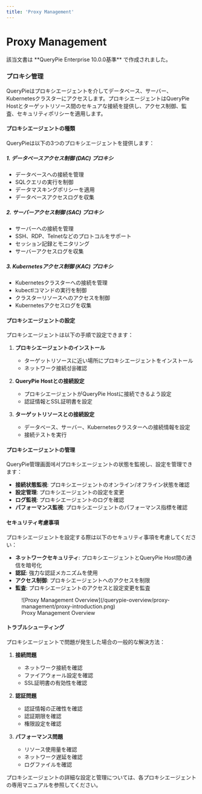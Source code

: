```yaml
---
title: 'Proxy Management'
---
```



# Proxy Management

<Callout type="info">
該当文書は  **QueryPie Enterprise 10.0.0基準** で作成されました。
</Callout>

### プロキシ管理

QueryPieはプロキシエージェントを介してデータベース、サーバー、Kubernetesクラスターにアクセスします。プロキシエージェントはQueryPie Hostとターゲットリソース間のセキュアな接続を提供し、アクセス制御、監査、セキュリティポリシーを適用します。

#### プロキシエージェントの種類

QueryPieは以下の3つのプロキシエージェントを提供します：

##### 1. データベースアクセス制御 (DAC) プロキシ
- データベースへの接続を管理
- SQLクエリの実行を制御
- データマスキングポリシーを適用
- データベースアクセスログを収集

##### 2. サーバーアクセス制御 (SAC) プロキシ
- サーバーへの接続を管理
- SSH、RDP、Telnetなどのプロトコルをサポート
- セッション記録とモニタリング
- サーバーアクセスログを収集

##### 3. Kubernetesアクセス制御 (KAC) プロキシ
- Kubernetesクラスターへの接続を管理
- kubectlコマンドの実行を制御
- クラスターリソースへのアクセスを制御
- Kubernetesアクセスログを収集

#### プロキシエージェントの設定

プロキシエージェントは以下の手順で設定できます：

1. **プロキシエージェントのインストール**
   - ターゲットリソースに近い場所にプロキシエージェントをインストール
   - ネットワーク接続성을確認

2. **QueryPie Hostとの接続設定**
   - プロキシエージェントがQueryPie Hostに接続できるよう設定
   - 認証情報とSSL証明書を設定

3. **ターゲットリソースとの接続設定**
   - データベース、サーバー、Kubernetesクラスターへの接続情報を設定
   - 接続テストを実行

#### プロキシエージェントの管理

QueryPie管理画面에서プロキシエージェントの状態を監視し、設定を管理できます：

- **接続状態監視**: プロキシエージェントのオンライン/オフライン状態を確認
- **設定管理**: プロキシエージェントの設定を変更
- **ログ監視**: プロキシエージェントのログを確認
- **パフォーマンス監視**: プロキシエージェントのパフォーマンス指標を確認

#### セキュリティ考慮事項

プロキシエージェントを設定する際は以下のセキュリティ事項を考慮してください：

- **ネットワークセキュリティ**: プロキシエージェントとQueryPie Host間の通信を暗号化
- **認証**: 強力な認証メカニズムを使用
- **アクセス制御**: プロキシエージェントへのアクセスを制限
- **監査**: プロキシエージェントのアクセスと設定変更を監査

<figure data-layout="center" data-align="center">
![Proxy Management Overview](/querypie-overview/proxy-management/proxy-introduction.png)
<figcaption>
Proxy Management Overview
</figcaption>
</figure>

#### トラブルシューティング

プロキシエージェントで問題が発生した場合の一般的な解決方法：

1. **接続問題**
   - ネットワーク接続を確認
   - ファイアウォール設定を確認
   - SSL証明書の有効性を確認

2. **認証問題**
   - 認証情報の正確性を確認
   - 認証期限を確認
   - 権限設定を確認

3. **パフォーマンス問題**
   - リソース使用量を確認
   - ネットワーク遅延を確認
   - ログファイルを確認

プロキシエージェントの詳細な設定と管理については、各プロキシエージェントの専用マニュアルを参照してください。
